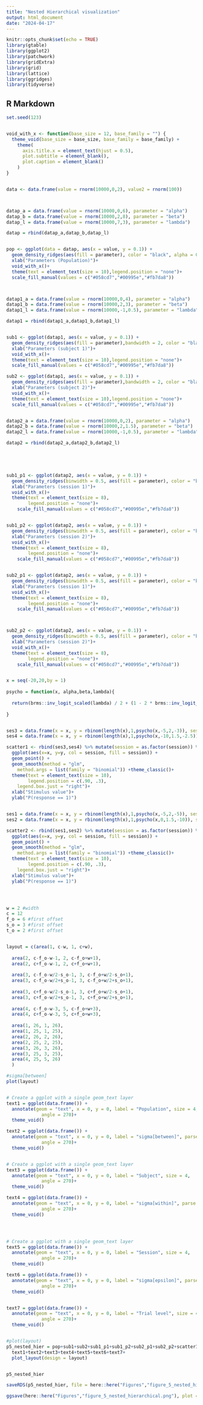 ```yaml
---
title: "Nested Hierarchical visualization"
output: html_document
date: "2024-04-17"
---
```


```r
knitr::opts_chunk$set(echo = TRUE)
library(gtable)
library(ggplot2)
library(patchwork)
library(gridExtra)
library(grid)
library(lattice)
library(ggridges)
library(tidyverse)

```

## R Markdown

```r

set.seed(123)


void_with_x <- function(base_size = 12, base_family = "") {
  theme_void(base_size = base_size, base_family = base_family) +
    theme(
      axis.title.x = element_text(hjust = 0.5),
      plot.subtitle = element_blank(),
      plot.caption = element_blank()
    )
}


data <- data.frame(value = rnorm(10000,0,2), value2 = rnorm(100))



datap_a = data.frame(value = rnorm(10000,0,6), parameter = "alpha")
datap_b = data.frame(value = rnorm(10000,2,8), parameter = "beta")
datap_l = data.frame(value = rnorm(10000,7,3), parameter = "lambda")

datap = rbind(datap_a,datap_b,datap_l)


pop <- ggplot(data = datap, aes(x = value, y = 0.1)) +
  geom_density_ridges(aes(fill = parameter), color = "black", alpha = 0.9,bandwidth = 2) +
  xlab("Parameters (Population)")+
  void_with_x()+
  theme(text = element_text(size = 10),legend.position = "none")+
  scale_fill_manual(values = c("#058cd7","#00995e","#fb7da8"))



datap1_a = data.frame(value = rnorm(10000,0,4), parameter = "alpha")
datap1_b = data.frame(value = rnorm(10000,2,3), parameter = "beta")
datap1_l = data.frame(value = rnorm(10000,-1,0.5), parameter = "lambda")

datap1 = rbind(datap1_a,datap1_b,datap1_l)


sub1 <- ggplot(datap1, aes(x = value, y = 0.1)) +
  geom_density_ridges(aes(fill = parameter),bandwidth = 2, color = "black", alpha = 0.7) +  
  xlab("Parameters (subject 1)")+
  void_with_x()+
  theme(text = element_text(size = 10),legend.position = "none")+
  scale_fill_manual(values = c("#058cd7","#00995e","#fb7da8"))

sub2 <- ggplot(datap1, aes(x = value, y = 0.1)) +
  geom_density_ridges(aes(fill = parameter),bandwidth = 2, color = "black", alpha = 0.7) +  
  xlab("Parameters (subject 2)")+
  void_with_x()+
  theme(text = element_text(size = 10),legend.position = "none")+
  scale_fill_manual(values = c("#058cd7","#00995e","#fb7da8"))


datap2_a = data.frame(value = rnorm(10000,0,2), parameter = "alpha")
datap2_b = data.frame(value = rnorm(10000,2,1.5), parameter = "beta")
datap2_l = data.frame(value = rnorm(10000,-1,0.5), parameter = "lambda")

datap2 = rbind(datap2_a,datap2_b,datap2_l)




      
sub1_p1 <- ggplot(datap2, aes(x = value, y = 0.1)) +
  geom_density_ridges(binwidth = 0.5, aes(fill = parameter), color = "black", alpha = 0.5, bandwith = 1) +
  xlab("Parameters (session 1)")+
  void_with_x()+
  theme(text = element_text(size = 8),
        legend.position = "none")+
    scale_fill_manual(values = c("#058cd7","#00995e","#fb7da8"))


sub1_p2 <- ggplot(datap2, aes(x = value, y = 0.1)) +
  geom_density_ridges(binwidth = 0.5, aes(fill = parameter), color = "black", alpha = 0.5, bandwith = 1) +
  xlab("Parameters (session 2)")+
  void_with_x()+
  theme(text = element_text(size = 8),
        legend.position = "none")+
    scale_fill_manual(values = c("#058cd7","#00995e","#fb7da8"))


sub2_p1 <- ggplot(datap2, aes(x = value, y = 0.1)) +
  geom_density_ridges(binwidth = 0.5, aes(fill = parameter), color = "black", alpha = 0.5, bandwith = 1) +
  xlab("Parameters (session 1)")+
  void_with_x()+
  theme(text = element_text(size = 8),
        legend.position = "none")+
    scale_fill_manual(values = c("#058cd7","#00995e","#fb7da8"))



sub2_p2 <- ggplot(datap2, aes(x = value, y = 0.1)) +
  geom_density_ridges(binwidth = 0.5, aes(fill = parameter), color = "black", alpha = 0.5, bandwidth = 1) +
  xlab("Parameters (session 2)")+
  void_with_x()+
  theme(text = element_text(size = 8),
        legend.position = "none")+
    scale_fill_manual(values = c("#058cd7","#00995e","#fb7da8"))


x = seq(-20,20,by = 1)
  
psycho = function(x, alpha,beta,lambda){
  
  return(brms::inv_logit_scaled(lambda) / 2 + (1 - 2 * brms::inv_logit_scaled(lambda) / 2) * (0.5 + 0.5 * pracma::erf(((x - alpha) / (exp(beta) * sqrt(2))))))
  
}


ses3 = data.frame(x = x, y = rbinom(length(x),1,psycho(x,-5,2,-3)), session = 1) 
ses4 = data.frame(x = x, y = rbinom(length(x),1,psycho(x,-10,1.5,-2.5)), session = 2) 

scatter1 <- rbind(ses3,ses4) %>% mutate(session = as.factor(session)) %>% 
  ggplot(aes(x=x, y=y, col = session, fill = session)) +
  geom_point() +
  geom_smooth(method = "glm", 
    method.args = list(family = "binomial")) +theme_classic()+
  theme(text = element_text(size = 10),
        legend.position = c(.90, .3),
    legend.box.just = "right")+
  xlab("Stimulus value")+
  ylab("P(response == 1)")


ses1 = data.frame(x = x, y = rbinom(length(x),1,psycho(x,-5,2,-5)), session = 1) 
ses2 = data.frame(x = x, y = rbinom(length(x),1,psycho(x,0,1.5,-10)), session = 2) 

scatter2 <- rbind(ses1,ses2) %>% mutate(session = as.factor(session)) %>% 
  ggplot(aes(x=x, y=y, col = session, fill = session)) +
  geom_point() +
  geom_smooth(method = "glm", 
    method.args = list(family = "binomial")) +theme_classic()+
  theme(text = element_text(size = 10),
        legend.position = c(.90, .3),
    legend.box.just = "right")+
  xlab("Stimulus value")+
  ylab("P(response == 1)")




w = 2 #width
c = 12
f_o = 6 #first offset
s_o = 3 #first offset
t_o = 2 #first offset


layout = c(area(1, c-w, 1, c+w),
         
  area(2, c-f_o-w-1, 2, c-f_o+w+1),
  area(2, c+f_o-w-1, 2, c+f_o+w+1),
  
  area(3, c-f_o-w/2-s_o-1, 3, c-f_o+w/2-s_o+1),
  area(3, c-f_o-w/2+s_o-1, 3, c-f_o+w/2+s_o+1),
  
  area(3, c+f_o-w/2-s_o-1, 3, c+f_o+w/2-s_o+1),
  area(3, c+f_o-w/2+s_o-1, 3, c+f_o+w/2+s_o+1),
  
  area(4, c-f_o-w-3, 5, c-f_o+w+3),
  area(4, c+f_o-w-3, 5, c+f_o+w+3),
  
  area(1, 26, 1, 26),
  area(1, 25, 1, 25),
  area(2, 26, 2, 26),
  area(2, 25, 2, 25),
  area(3, 26, 3, 26),
  area(3, 25, 3, 25),
  area(4, 25, 5, 26)
  )

#sigma[between]
plot(layout)


# Create a ggplot with a single geom_text layer
text1 = ggplot(data.frame()) +
  annotate(geom = "text", x = 0, y = 0, label = "Population", size = 4,
             angle = 270)+
  theme_void()

text2 = ggplot(data.frame()) +
  annotate(geom = "text", x = 0, y = 0, label = "sigma[between]", parse = T, size = 4,
             angle = 270)+
  theme_void()


# Create a ggplot with a single geom_text layer
text3 = ggplot(data.frame()) +
  annotate(geom = "text", x = 0, y = 0, label = "Subject", size = 4,
             angle = 270)+
  theme_void()

text4 = ggplot(data.frame()) +
  annotate(geom = "text", x = 0, y = 0, label = "sigma[within]", parse = T, size = 4,
             angle = 270)+
  theme_void()




# Create a ggplot with a single geom_text layer
text5 = ggplot(data.frame()) +
  annotate(geom = "text", x = 0, y = 0, label = "Session", size = 4,
             angle = 270)+
  theme_void()

text6 = ggplot(data.frame()) +
  annotate(geom = "text", x = 0, y = 0, label = "sigma[epsilon]", parse = T, size = 4,
             angle = 270)+
  theme_void()


text7 = ggplot(data.frame()) +
  annotate(geom = "text", x = 0, y = 0, label = "Trial level", size = 4,
             angle = 270)+
  theme_void()


#plot(layout)
p5_nested_hier = pop+sub1+sub2+sub1_p1+sub1_p2+sub2_p1+sub2_p2+scatter1+scatter2+
  text1+text2+text3+text4+text5+text6+text7+
  plot_layout(design = layout)


p5_nested_hier
```


```r


saveRDS(p5_nested_hier, file = here::here("Figures","figure_5_nested_hierarchical.RDS"))

ggsave(here::here("Figures","figure_5_nested_hierarchical.png"), plot = p5_nested_hier, dpi = 600, width = 7.2, height = 7.2)


```

